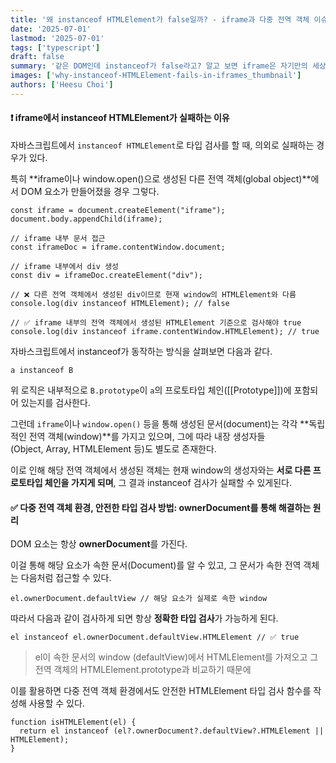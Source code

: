 ```yaml
---
title: '왜 instanceof HTMLElement가 false일까? - iframe과 다중 전역 객체 이슈'
date: '2025-07-01'
lastmod: '2025-07-01'
tags: ['typescript']
draft: false
summary: '같은 DOM인데 instanceof가 false라고? 알고 보면 iframe은 자기만의 세상이 있어요.'
images: ['why-instanceof-HTMLElement-fails-in-iframes_thumbnail']
authors: ['Heesu Choi']
---
```


#### **❗ iframe에서 instanceof HTMLElement가 실패하는 이유**

자바스크립트에서 `instanceof HTMLElement`로 타입 검사를 할 때, 의외로 실패하는 경우가 있다.

특히 **iframe이나 window.open()으로 생성된 다른 전역 객체(global object)**에서 DOM 요소가 만들어졌을 경우 그렇다.

```
const iframe = document.createElement("iframe");
document.body.appendChild(iframe);

// iframe 내부 문서 접근
const iframeDoc = iframe.contentWindow.document;

// iframe 내부에서 div 생성
const div = iframeDoc.createElement("div");

// ❌ 다른 전역 객체에서 생성된 div이므로 현재 window의 HTMLElement와 다름
console.log(div instanceof HTMLElement); // false

// ✅ iframe 내부의 전역 객체에서 생성된 HTMLElement 기준으로 검사해야 true
console.log(div instanceof iframe.contentWindow.HTMLElement); // true
```

자바스크립트에서 instanceof가 동작하는 방식을 살펴보면 다음과 같다.

```
a instanceof B
```

위 로직은 내부적으로 `B.prototype`이 `a`의 프로토타입 체인([[Prototype]])에 포함되어 있는지를 검사한다.

그런데 `iframe`이나 `window.open()` 등을 통해 생성된 문서(document)는 각각 **독립적인 전역 객체(window)**를 가지고 있으며, 그에 따라 내장 생성자들(Object, Array, HTMLElement 등)도 별도로 존재한다.

이로 인해 해당 전역 객체에서 생성된 객체는 현재 window의 생성자와는 **서로 다른 프로토타입 체인을 가지게 되며**, 그 결과 instanceof 검사가 실패할 수 있게된다.

#### ✅ **다중 전역 객체 환경, 안전한 타입 검사 방법: ownerDocument를 통해 해결하는 원리**

DOM 요소는 항상 **ownerDocument**를 가진다.

이걸 통해 해당 요소가 속한 문서(Document)를 알 수 있고, 그 문서가 속한 전역 객체는 다음처럼 접근할 수 있다.

```
el.ownerDocument.defaultView // 해당 요소가 실제로 속한 window
```

따라서 다음과 같이 검사하게 되면 항상 **정확한 타입 검사**가 가능하게 된다.

```
el instanceof el.ownerDocument.defaultView.HTMLElement // ✅ true
```

> el이 속한 문서의 window (defaultView)에서 HTMLElement를 가져오고 그 전역 객체의 HTMLElement.prototype과 비교하기 때문에

이를 활용하면 다중 전역 객체 환경에서도 안전한 HTMLElement 타입 검사 함수를 작성해 사용할 수 있다.

```
function isHTMLElement(el) {
  return el instanceof (el?.ownerDocument?.defaultView?.HTMLElement || HTMLElement);
}
```
